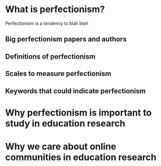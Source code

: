 # What is perfectionism?

Perfectionism is a tendency to blah blah

## Big perfectionism papers and authors

## Definitions of perfectionism

## Scales to measure perfectionism

## Keywords that could indicate perfectionism

# Why perfectionism is important to study in education research

# Why we care about online communities in education research

